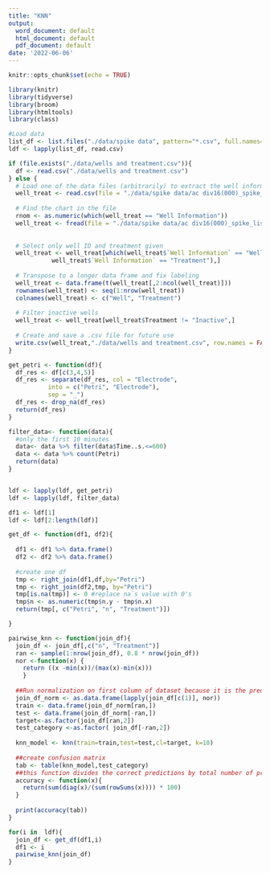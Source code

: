 ---
title: "KNN"
output:
  word_document: default
  html_document: default
  pdf_document: default
date: '2022-06-06'
---

```{r setup, include=FALSE}
knitr::opts_chunk$set(echo = TRUE)
```

```{r load-packages, message = FALSE}
library(knitr)
library(tidyverse)
library(broom)
library(htmltools)
library(class)

```

```{r}
#Load data
list_df <- list.files("./data/spike data", pattern="*.csv", full.names=TRUE)
ldf <- lapply(list_df, read.csv)
```

```{r find wells and treatments, warning=FALSE}
if (file.exists("./data/wells and treatment.csv")){
  df <- read.csv("./data/wells and treatment.csv")
} else {
  # Load one of the data files (arbitrarily) to extract the well information chart
  well_treat <- read.csv(file = "./data/spike data/ac div16(000)_spike_list.csv")
  
  # Find the chart in the file
  rnom <- as.numeric(which(well_treat == "Well Information"))
  well_treat <- fread(file = "./data/spike data/ac div16(000)_spike_list.csv", skip=rnom)
  
  
  # Select only well ID and treatment given
  well_treat <- well_treat[which(well_treat$`Well Information` == "Well" | 
            well_treat$`Well Information` == "Treatment"),]
  
  # Transpose to a longer data frame and fix labeling
  well_treat <- data.frame(t(well_treat[,2:ncol(well_treat)]))
  rownames(well_treat) <- seq(1:nrow(well_treat))
  colnames(well_treat) <- c("Well", "Treatment")
  
  # Filter inactive wells
  well_treat <- well_treat[well_treat$Treatment != "Inactive",]
  
  # Create and save a .csv file for future use
  write.csv(well_treat,"./data/wells and treatment.csv", row.names = FALSE)
}
```

```{r}
get_petri <- function(df){
  df_res <- df[c(3,4,5)]
  df_res <- separate(df_res, col = "Electrode",
           into = c("Petri", "Electrode"),
           sep = "_")
  df_res <- drop_na(df_res)
  return(df_res)
}

filter_data<- function(data){
  #only the first 10 minutes
  data<- data %>% filter(data$Time..s.<=600)
  data <- data %>% count(Petri)
  return(data)
}


ldf <- lapply(ldf, get_petri)
ldf <- lapply(ldf, filter_data)

```

```{r}
df1 <- ldf[1]
ldf <- ldf[2:length(ldf)]
```

```{r}
get_df <- function(df1, df2){
  
  df1 <- df1 %>% data.frame()
  df2 <- df2 %>% data.frame() 
  
  #create one df
  tmp <- right_join(df1,df,by="Petri") 
  tmp <- right_join(df2,tmp, by="Petri")
  tmp[is.na(tmp)] <- 0 #replace na`s value with 0's
  tmp$n <- as.numeric(tmp$n.y - tmp$n.x)
  return(tmp[, c("Petri", "n", "Treatment")])

}

pairwise_knn <- function(join_df){
  join_df <- join_df[,c("n", "Treatment")]
  ran <- sample(1:nrow(join_df), 0.8 * nrow(join_df))
  nor <-function(x) {
    return ((x -min(x))/(max(x)-min(x)))
    }
    
  ##Run normalization on first column of dataset because it is the predictor
  join_df_norm <- as.data.frame(lapply(join_df[c(1)], nor))
  train <- data.frame(join_df_norm[ran,])
  test <- data.frame(join_df_norm[-ran,])
  target<-as.factor(join_df[ran,2])
  test_category <-as.factor( join_df[-ran,2])
  
  knn_model <- knn(train=train,test=test,cl=target, k=10)
  
  ##create confusion matrix
  tab <- table(knn_model,test_category)
  ##this function divides the correct predictions by total number of predictions that tell us how accurate teh model is.
  accuracy <- function(x){
    return(sum(diag(x)/(sum(rowSums(x)))) * 100)
  }
  
  print(accuracy(tab))
}

```

```{r}
for(i in  ldf){
  join_df <- get_df(df1,i)
  df1 <- i
  pairwise_knn(join_df)
}

```








